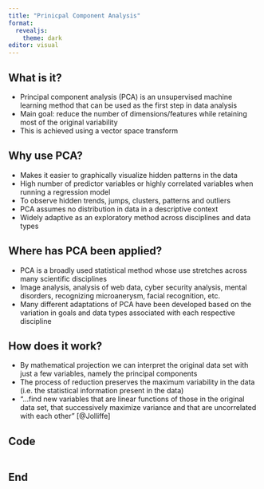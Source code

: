 ```yaml
---
title: "Prinicpal Component Analysis"
format: 
  revealjs:
    theme: dark
editor: visual
---
```


## What is it?

- Principal component analysis (PCA) is an unsupervised machine learning method
that can be used as the first step in data analysis
-   Main goal: reduce the number of
dimensions/features while retaining most of the original variability
-   This is achieved using a vector space transform

## Why use PCA?

- Makes it easier to graphically visualize hidden patterns in the data
- High number of predictor variables or highly correlated variables when running a
regression model
- To observe hidden trends, jumps, clusters, patterns and outliers
- PCA assumes no distribution in data in a descriptive context
- Widely adaptive as an exploratory method across disciplines and data types

## Where has PCA been applied?

- PCA is a broadly used statistical method whose use stretches across many 
scientific disciplines
- Image analysis, analysis of web data, cyber security analysis, 
mental disorders, recognizing microanerysm, facial recognition, etc. 
- Many different adaptations of PCA have been developed based on the variation in goals and
data types associated with each respective discipline

## How does it work?
- By mathematical projection we can interpret the original data set with just a 
few variables, namely the principal components
- The process of reduction preserves the maximum variability in the data (i.e. the statistical information present in the data)
- "...find new variables that are linear functions of those in the original data set, that
successively maximize variance and that are uncorrelated with each other" [@Jolliffe]

## Code

```r



```

## End